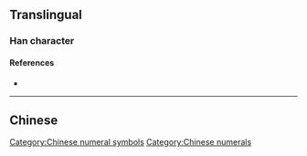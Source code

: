 {{character info/new}}
{{also|澗}}
==Translingual==

===Han character===
{{Han char|rn=85|rad=水|as=07|sn=10|four=37120|canj=ELSA|ids=⿰氵间}}

====References====
* {{Han ref|kx=0627.311|hdz=31633.030|uh=6DA7|ud=28071}}

----

==Chinese==
{{zh-see|澗}}

[[Category:Chinese numeral symbols]]
[[Category:Chinese numerals]]